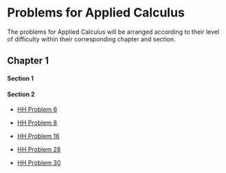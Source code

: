 Problems for Applied Calculus
========================================================

The problems for Applied Calculus will be arranged according to their level of difficulty within their corresponding chapter and section.  

## Chapter 1  
#### Section 1

#### Section 2     
* [HH Problem 6](http://dtkaplan.github.io/Summer-2013/AppliedCalculus/HughesHalletBook/Chap01/C1-S2-P6.html) 

* [HH Problem 8](http://dtkaplan.github.io/Summer-2013/AppliedCalculus/HughesHalletBook/Chap01/C1-S2-P8.html)

* [HH Problem 16](http://dtkaplan.github.io/Summer-2013/AppliedCalculus/HughesHalletBook/Chap01/C1-S2-P16.html)

* [HH Problem 28](http://dtkaplan.github.io/Summer-2013/AppliedCalculus/HughesHalletBook/Chap01/C1-S2-P28.html)

* [HH Problem 30](http://dtkaplan.github.io/Summer-2013/AppliedCalculus/HughesHalletBook/Chap01/C1-S2-P30.html)


